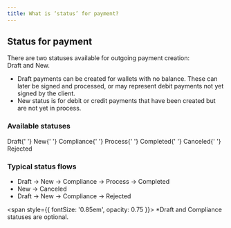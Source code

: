 ```yaml
---
title: What is ‘status’ for payment?
---
```


## Status for payment

There are two statuses available for outgoing payment creation:  
<Badge variant="secondary">Draft</Badge> and <Badge variant="secondary">New</Badge>.

- <Badge variant="secondary">Draft</Badge> payments can be created for wallets with no balance. These can later be signed and processed, or may represent debit payments not yet signed by the client.  
- <Badge variant="secondary">New</Badge> status is for debit or credit payments that have been created but are not yet in process.

### Available statuses

<Badge variant="secondary">Draft</Badge>{' '}
<Badge variant="blue">New</Badge>{' '}
<Badge variant="orange">Compliance</Badge>{' '}
<Badge variant="indigo">Process</Badge>{' '}
<Badge variant="green">Completed</Badge>{' '}
<Badge variant="default">Canceled</Badge>{' '}
<Badge variant="destructive">Rejected</Badge>

### Typical status flows

- <Badge variant="secondary">Draft</Badge> → <Badge variant="blue">New</Badge> → <Badge variant="orange">Compliance</Badge> → <Badge variant="indigo">Process</Badge> → <Badge variant="green">Completed</Badge>  
- <Badge variant="blue">New</Badge> → <Badge variant="default">Canceled</Badge>  
- <Badge variant="secondary">Draft</Badge> → <Badge variant="blue">New</Badge> → <Badge variant="orange">Compliance</Badge> → <Badge variant="destructive">Rejected</Badge>  

<span style={{ fontSize: '0.85em', opacity: 0.75 }}>
*Draft and Compliance statuses are optional.
</span>

